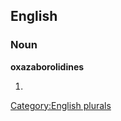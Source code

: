 ==English==

===Noun===
'''oxazaborolidines'''

# {{plural of|[[oxazaborolidine]]}}

[[Category:English plurals]]